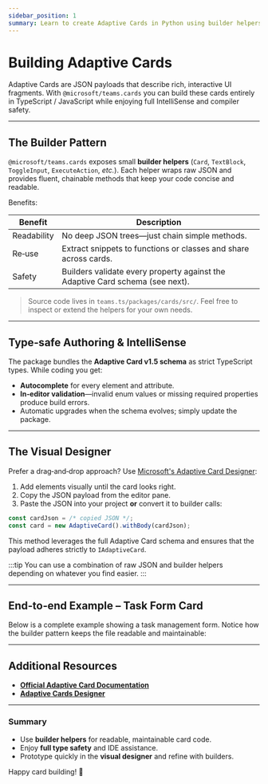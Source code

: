 ```yaml
---
sidebar_position: 1
summary: Learn to create Adaptive Cards in Python using builder helpers, enabling type-safe, maintainable UI development with IntelliSense support, visual designer integration, and end-to-end examples for interactive forms.
---
```



# Building Adaptive Cards

Adaptive Cards are JSON payloads that describe rich, interactive UI fragments.
With `@microsoft/teams.cards` you can build these cards entirely in TypeScript / JavaScript while enjoying full IntelliSense and compiler safety.

---

## The Builder Pattern

`@microsoft/teams.cards` exposes small **builder helpers** (`Card`, `TextBlock`, `ToggleInput`, `ExecuteAction`, _etc._).
Each helper wraps raw JSON and provides fluent, chainable methods that keep your code concise and readable.

<FileCodeBlock
    lang="typescript"
    src="/generated-snippets/ts/index.snippet.basic-card-building.ts"
/>

Benefits:

| Benefit     | Description                                                                   |
| ----------- | ----------------------------------------------------------------------------- |
| Readability | No deep JSON trees—just chain simple methods.                                 |
| Re‑use      | Extract snippets to functions or classes and share across cards.              |
| Safety      | Builders validate every property against the Adaptive Card schema (see next). |

> Source code lives in `teams.ts/packages/cards/src/`. Feel free to inspect or extend the helpers for your own needs.

---

## Type‑safe Authoring & IntelliSense

The package bundles the **Adaptive Card v1.5 schema** as strict TypeScript types.
While coding you get:

- **Autocomplete** for every element and attribute.
- **In‑editor validation**—invalid enum values or missing required properties produce build errors.
- Automatic upgrades when the schema evolves; simply update the package.

<FileCodeBlock
    lang="typescript"
    src="/generated-snippets/ts/index.snippet.improved-type-checking.ts"
/>

---

## The Visual Designer

Prefer a drag‑and‑drop approach? Use [Microsoft's Adaptive Card Designer](https://adaptivecards.microsoft.com/designer.html):

1. Add elements visually until the card looks right.
2. Copy the JSON payload from the editor pane.
3. Paste the JSON into your project **or** convert it to builder calls:

```typescript
const cardJson = /* copied JSON */;
const card = new AdaptiveCard().withBody(cardJson);
```

<FileCodeBlock
    lang="typescript"
    src="/generated-snippets/ts/index.snippet.raw-card-json.ts"
/>

This method leverages the full Adaptive Card schema and ensures that the payload adheres strictly to `IAdaptiveCard`.

:::tip
You can use a combination of raw JSON and builder helpers depending on whatever you find easier.
:::

---

## End‑to‑end Example – Task Form Card

Below is a complete example showing a task management form. Notice how the builder pattern keeps the file readable and maintainable:

<FileCodeBlock
    lang="typescript"
    src="/generated-snippets/ts/index.snippet.sending-adaptive-card-e2e.ts"
/>

---

## Additional Resources

- [**Official Adaptive Card Documentation**](https://adaptivecards.microsoft.com/)
- [**Adaptive Cards Designer**](https://adaptivecards.microsoft.com/designer.html)

---

### Summary

- Use **builder helpers** for readable, maintainable card code.
- Enjoy **full type safety** and IDE assistance.
- Prototype quickly in the **visual designer** and refine with builders.

Happy card building! 🎉
